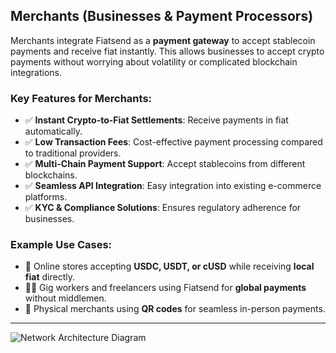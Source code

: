 ## **Merchants (Businesses & Payment Processors)**

Merchants integrate Fiatsend as a **payment gateway** to accept stablecoin payments and receive fiat instantly. This allows businesses to accept crypto payments without worrying about volatility or complicated blockchain integrations.

### **Key Features for Merchants:**

- ✅ **Instant Crypto-to-Fiat Settlements**: Receive payments in fiat automatically.
- ✅ **Low Transaction Fees**: Cost-effective payment processing compared to traditional providers.
- ✅ **Multi-Chain Payment Support**: Accept stablecoins from different blockchains.
- ✅ **Seamless API Integration**: Easy integration into existing e-commerce platforms.
- ✅ **KYC & Compliance Solutions**: Ensures regulatory adherence for businesses.

### **Example Use Cases:**

- 🛒 Online stores accepting **USDC, USDT, or cUSD** while receiving **local fiat** directly.
- 👩‍💻 Gig workers and freelancers using Fiatsend for **global payments** without middlemen.
- 🏪 Physical merchants using **QR codes** for seamless in-person payments.

---

![Network Architecture Diagram](/network/merchant.svg)
